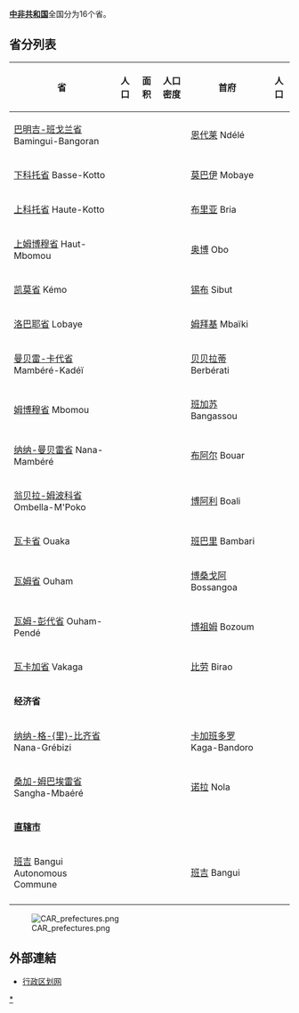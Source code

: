 '''[[中非共和国|中非共和国]]'''全国分为16个省。
==省分列表==

{| class="wikitable"
! 省        
! 人口
! 面积 
! 人口密度
! 首府
! 人口
|-
| [[巴明吉-班戈兰省|巴明吉-班戈兰省]] Bamingui-Bangoran
|
|
|
| [[恩代莱|恩代莱]] Ndélé 
|
|-
| [[下科托省|下科托省]] Basse-Kotto
|
|
|
| [[莫巴伊|莫巴伊]] Mobaye 
|
|-
| [[上科托省|上科托省]] Haute-Kotto 
|
|
|
| [[布里亚|布里亚]] Bria 
|
|-
| [[上姆博穆省|上姆博穆省]] Haut-Mbomou
|
|
|
| [[奥博|奥博]] Obo 
|
|-
| [[凯莫省|凯莫省]] Kémo 
|
|
|
| [[锡布|锡布]] Sibut 
|
|-
| [[洛巴耶省|洛巴耶省]] Lobaye
|
|
|
| [[姆拜基|姆拜基]] Mbaïki 
|
|-
| [[曼贝雷-卡代省|曼贝雷-卡代省]]  Mambéré-Kadéï 
|
|
|
| [[贝贝拉蒂|贝贝拉蒂]] Berbérati 
|
|-
| [[姆博穆省|姆博穆省]] Mbomou 
|
|
|
| [[班加苏|班加苏]] Bangassou 
|
|-
| [[纳纳-曼贝雷省|纳纳-曼贝雷省]]  Nana-Mambéré 
|
|
|
| [[布阿尔|布阿尔]] Bouar 
|
|-
| [[翁贝拉-姆波科省|翁贝拉-姆波科省]] Ombella-M'Poko 
|
|
|
| [[博阿利|博阿利]] Boali 
|
|-
| [[瓦卡省|瓦卡省]] Ouaka
|
|
|
| [[班巴里|班巴里]] Bambari 
|
|-
| [[瓦姆省|瓦姆省]] Ouham 
|
|
|
| [[博桑戈阿|博桑戈阿]] Bossangoa 
|
|-
| [[瓦姆-彭代省|瓦姆-彭代省]] Ouham-Pendé 
|
|
|
| [[博祖姆|博祖姆]] Bozoum 
|
|-
| [[瓦卡加省|瓦卡加省]] Vakaga
|
|
|
| [[比劳|比劳]] Birao 
|
|-
|  '''经济省''' 
|
|
|
|
|
|-
| [[纳纳-格里比齐省|纳纳-格-{里}-比齐省]] Nana-Grébizi
|
|
|
| [[卡加班多罗|卡加班多罗]] Kaga-Bandoro
|
|-
| [[桑加-姆巴埃雷省|桑加-姆巴埃雷省]] Sangha-Mbaéré
|
|
|
| [[诺拉|诺拉]] Nola
|
|-
|  '''[[直辖市|直辖市]]''' 
|
|
|
|
|
|-
| [[班吉|班吉]] Bangui Autonomous Commune
|
|
|
| [[班吉|班吉]] Bangui 
|
|-
|}


[[File:CAR_prefectures.png|thumb]]

==外部連結==
*[https://web.archive.org/web/20080320055808/http://www.xzqh.org/waiguo/africa/3053.htm 行政区划网]

[[Category:中非共和国行政区划|*]]
{{中非共和国行政区划}}

{{非洲题目|行政区划}}